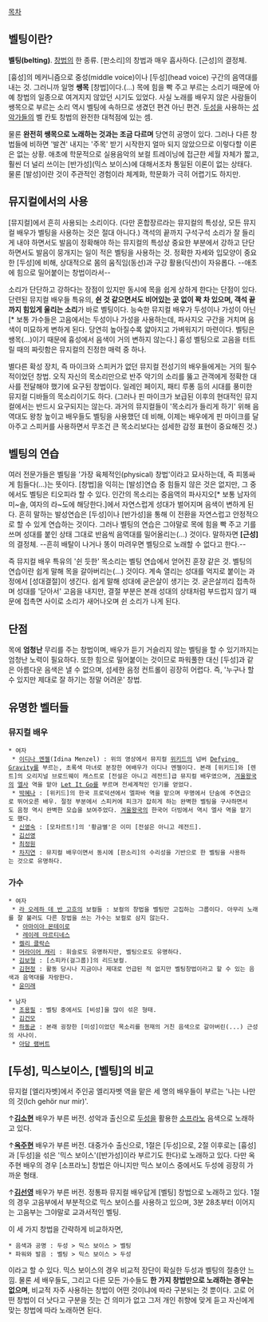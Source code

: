 [[목차]]

== 벨팅이란? ==
'''벨팅(belting)'''. [[창법]]의 한 종류. [판소리]의 창법과 매우 흡사하다. [근성]의 결정체.

[흉성]의 메커니즘으로 중성(middle voice)이나 [두성](head voice) 구간의 음역대를 내는 것. 그러니까 일명 '''쌩목''' [창법]이다.(...) 목에 힘을 빡 주고 부르는 소리기 때문에 아예 창법의 일종으로 여겨지지 않았던 시기도 있었다. 사실 노래를 배우지 않은 사람들이 쌩목으로 부르는 소리 역시 벨팅에 속하므로 생겼던 편견 아닌 편견. [[두성]]을 사용하는 [[성악가]]들의 벨 칸토 창법의 완전한 대척점에 있는 셈.

물론 '''완전히 쌩목으로 노래하는 것과는 조금 다르며''' 당연히 공명이 있다. 그러나 다른 창법들에 비하면 '발견' 내지는 '주목' 받기 시작한지 얼마 되지 않았으므로 이렇다할 이론은 없는 상황. 애초에 학문적으로 실용음악의 보컬 트레이닝에 접근한 세월 자체가 짧고, 훨씬 더 널리 쓰이는 [반가성](믹스 보이스)에 대해서조차 통일된 이론이 없는 상태다. 물론 [발성]이란 것이 주관적인 경험이라 체계화, 학문화가 극히 어렵기도 하지만.

== 뮤지컬에서의 사용 ==
[뮤지컬]에서 흔히 사용되는 소리이다. (다만 혼합장르라는 뮤지컬의 특성상, 모든 뮤지컬 배우가 벨팅을 사용하는 것은 절대 아니다.) 객석의 끝까지 구석구석 소리가 잘 들리게 내야 하면서도 발음이 정확해야 하는 뮤지컬의 특성상 중요한 부분에서 강하고 단단하면서도 발음이 뭉개지는 일이 적은 벨팅을 사용하는 것. 정확한 자세와 입모양이 중요한 [두성]에 비해, 상대적으로 몸의 움직임(동선)과 구강 활용(딕션)이 자유롭다. --애초에 힘으로 밀어붙이는 창법이라서--

소리가 단단하고 강하다는 장점이 있지만 동시에 목을 쉽게 상하게 한다는 단점이 있다. 단련된 뮤지컬 배우들 특유의, '''쉰 것 같으면서도 비어있는 곳 없이 꽉 차 있으며, 객석 끝까지 힘있게 울리는 소리'''가 바로 벨팅이다. 능숙한 뮤지컬 배우가 두성이나 가성이 아닌[* 보통 가수들은 고음에서는 두성이나 가성을 사용하는데, 파사지오 구간을 거치며 음색이 미묘하게 변하게 된다. 당연히 높아질수록 얇아지고 가벼워지기 마련이다. 벨팅은 쌩목(...)이기 때문에 흉성에서 음색이 거의 변하지 않는다.] 흉성 벨팅으로 고음을 터트릴 때의 짜릿함은 뮤지컬의 진정한 매력 중 하나.

별다른 확성 장치, 즉 마이크와 스피커가 없던 뮤지컬 전성기의 배우들에게는 거의 필수적이었던 창법. 오직 자신의 목소리만으로 반주 악기의 소리를 뚫고 관객에게 정확한 대사를 전달해야 했기에 요구된 창법이다. 일레인 페이지, 패티 루퐁 등의 시대를 풍미한 뮤지컬 디바들의 목소리이기도 하다. (그러나 핀 마이크가 보급된 이후의 현대적인 뮤지컬에서는 반드시 요구되지는 않는다. 과거의 뮤지컬들이 '목소리가 들리게 하기' 위해 음역대도 왕창 높이고 배우들도 벨팅을 사용했던 데 비해, 이제는 배우에게 핀 마이크를 달아주고 스피커를 사용하면서 무조건 큰 목소리보다는 섬세한 감정 표현이 중요해진 것.) 

== 벨팅의 연습 ==
여러 전문가들은 벨팅을 '가장 육체적인(physical) 창법'이라고 묘사하는데, 즉 피똥싸게 힘들다(...)는 뜻이다. [창법]을 익히는 [발성]연습 중 힘들지 않은 것은 없지만, 그 중에서도 벨팅은 티오피라 할 수 있다. 인간의 목소리는 중음역의 파사지오[* 보통 남자의 미~솔, 여자의 라~도에 해당한다.]에서 자연스럽게 성대가 벌어지며 음색이 변하게 된다. 흔히 말하는 발성연습은 [두성]이나 [반가성]을 통해 이 전환을 자연스럽고 안정적으로 할 수 있게 연습하는 것이다. 그러나 벨팅의 연습은 그야말로 목에 힘을 빡 주고 기를 쓰며 성대를 붙인 상태 그대로 반음씩 음역대를 밀어올리는(...) 것이다. 말하자면 '''[근성]'''의 결정체. --흔히 배탈이 나거나 똥이 마려우면 벨팅으로 노래할 수 없다고 한다.--

즉 뮤지컬 배우 특유의 '쉰 듯한' 목소리는 벨팅 연습에서 얻어진 훈장 같은 것. 벨팅의 연습이란 쉽게 말해 목을 갈아버리는(...) 것이다. 계속 열리는 성대를 억지로 붙이는 과정에서 [성대결절]이 생긴다. 쉽게 말해 성대에 굳은살이 생기는 것. 굳은살끼리 접촉하며 성대를 '닫아서' 고음을 내지만, 결절 부분은 본래 성대의 상태처럼 부드럽지 않기 때문에 접촉면 사이로 소리가 새어나오며 쉰 소리가 나게 된다.

== 단점 ==
목에 '''엄청난''' 무리를 주는 창법이며, 배우가 듣기 거슬리지 않는 벨팅을 할 수 있기까지는 엄청난 노력이 필요하다. 또한 힘으로 밀어붙이는 것이므로 파워풀한 대신 [두성]과 같은 아름다운 음색은 낼 수 없으며, 섬세한 음정 컨트롤이 굉장히 어렵다. 즉, '누구나 할 수 있지만 제대로 잘 하기는 정말 어려운' 창법. 

== 유명한 벨터들 ==
=== 뮤지컬 배우 ===
{{{#!html
<object width="420" height="315"><param name="movie" value="//www.youtube.com/v/6dDmcsbIeBY?version=3&amp;hl=ko_KR"></param><param name="allowFullScreen" value="true"></param><param name="allowscriptaccess" value="always"></param><embed src="//www.youtube.com/v/6dDmcsbIeBY?version=3&amp;hl=ko_KR" type="application/x-shockwave-flash" width="420" height="315" allowscriptaccess="always" allowfullscreen="true"></embed></object>
}}}

 * 여자 
  * [[이디나 멘젤]](Idina Menzel) : 위의 영상에서 뮤지컬 [[위키드]]의 넘버 [[Defying Gravity]]를 부르는, 초록색 마녀로 분장한 여배우가 이디나 멘젤이다. 본래 [위키드]와 [렌트]의 오리지널 브로드웨이 캐스트로 [전설은 아니고 레전드]급 뮤지컬 배우였으며, [[겨울왕국]]의 [[엘사]] 역을 맡아 [[Let It Go]]를 부르며 전세계적인 인기를 얻었다.
  * [[박혜나]] : [위키드]의 한국 프로덕션에서 엘파바 역을 맡으며 무명에서 단숨에 주연급으로 뛰어오른 배우. 절정 부분에서 스피커에 피크가 잡히게 하는 완벽한 벨팅을 구사하면서도 음정 역시 완벽한 모습을 보여주었다. [[겨울왕국]]의 한국어 더빙에서 역시 엘사 역을 맡기도 했다.
  * [[신영숙]] : [모차르트!]의 '황금별'은 이미 [전설은 아니고 레전드].
  * [[김선영]]
  * [[최정원]]
  * [[차지연]] : 뮤지컬 배우이면서 동시에 [판소리]의 수리성을 기반으로 한 벨팅을 사용하는 것으로 유명하다.

=== 가수 ===
 * 여자
  * [[라 오레하 데 반 고흐]]의 보컬들 : 보컬의 창법을 벨팅만 고집하는 그룹이다. 아무리 노래를 잘 불러도 다른 창법을 쓰는 가수는 보컬로 삼지 않는다.
   * [[아마이아 몬테이로]]
   * [[레이레 마르티네스]]
  * [[켈리 클락슨]]
  * [[머라이어 캐리]] : 휘슬로도 유명하지만, 벨팅으로도 유명하다.
  * [[김보형]] : [스피카(걸그룹)]의 리드보컬.
  * [[김현정]] : 활동 당시나 지금이나 제대로 언급된 적 없지만 벨팅창법이라고 할 수 있는 음색과 음역대를 자랑한다.
  * [[윤미래]]

 * 남자
  * [[조용필]] : 벨팅 중에서도 [비성]을 많이 섞은 형태.
  * [[김건모]]
  * [[하동균]] : 본래 굉장한 [미성]이었던 목소리를 현재의 거친 음색으로 갈아버린(...) 근성의 사나이.
  * [[아담 램버트]]

== [두성], 믹스보이스, [벨팅]의 비교 ==
뮤지컬 [엘리자벳]에서 주인공 엘리자벳 역을 맡은 세 명의 배우들이 부르는 '나는 나만의 것(Ich gehör nur mir)'.

{{{#!html
<iframe width="560" height="315" src="//www.youtube.com/embed/YDWe_Ntqa0o" frameborder="0" allowfullscreen></iframe>
}}}
↑'''[[김소현]]''' 배우가 부른 버전. 성악과 출신으로 [[두성]]을 활용한 [[소프라노]] 음색으로 노래하고 있다.

{{{#!html
<iframe width="420" height="315" src="//www.youtube.com/embed/hUAN7BghvZg" frameborder="0" allowfullscreen></iframe>
}}}
↑'''[[옥주현]]''' 배우가 부른 버전. 대중가수 출신으로, 1절은 [두성]으로, 2절 이후로는 [흉성]과 [두성]을 섞은 '믹스 보이스'([반가성]이라 부르기도 한다)로 노래하고 있다. 다만 옥주현 배우의 경우 [소프라노] 창법은 아니지만 믹스 보이스 중에서도 두성에 굉장히 가까운 형태.

{{{#!html
<iframe width="420" height="315" src="//www.youtube.com/embed/M8SjvRLlXdA" frameborder="0" allowfullscreen></iframe>
}}}
↑'''[[김선영]]''' 배우가 부른 버전. 정통파 뮤지컬 배우답게 [벨팅] 창법으로 노래하고 있다. 1절의 경우 고음부에서 부분적으로 믹스 보이스를 사용하고 있으며, 3분 28초부터 이어지는 고음부는 그야말로 교과서적인 벨팅.

이 세 가지 창법을 간략하게 비교하자면,
 * 음색과 공명 : 두성 > 믹스 보이스 > 벨팅
 * 파워와 발음 : 벨팅 > 믹스 보이스 > 두성
이라고 할 수 있다. 믹스 보이스의 경우 비교적 장단이 확실한 두성과 벨팅의 절충안 느낌. 물론 세 배우들도, 그리고 다른 모든 가수들도 '''한 가지 창법만으로 노래하는 경우는 없으며''', 비교적 자주 사용하는 창법이 어떤 것이냐에 따라 구분되는 것 뿐이다. 고로 어떤 창법이 더 낫다고 구분을 짓는 건 의미가 없고 그저 개인 취향에 맞게 듣고 자신에게 맞는 창법에 따라 노래하면 된다.
